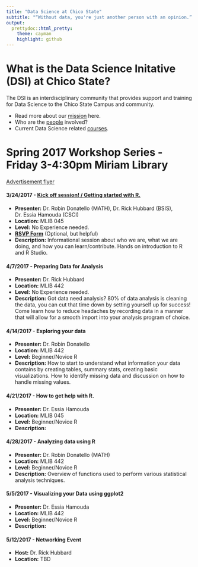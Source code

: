 ```yaml
---
title: "Data Science at Chico State"
subtitle: "“Without data, you're just another person with an opinion.” ― W. Edwards Deming"
output:
  prettydoc::html_pretty:
    theme: cayman
    highlight: github
---
```


# What is the Data Science Initative (DSI) at Chico State? 

The DSI is an interdisciplinary community that provides support and training for Data Science to the Chico State Campus and community. 

* Read more about our [mission]() here. 
* Who are the [people](people.html) involved? 
* Current Data Science related [courses](courses.html). 


# Spring 2017 Workshop Series - Friday 3-4:30pm Miriam Library

[Advertisement flyer](Data Science Initiative Workshop Flier.pdf)

#### 3/24/2017 - [Kick off session! / Getting started with R.](materials/2017-03-24.html)
* **Presenter:** Dr. Robin Donatello (MATH), Dr. Rick Hubbard (BSIS), Dr. Essia Hamouda (CSCI)
* **Location:** MLIB 045
* **Level:** No Experience needed. 
* **[RSVP Form](https://goo.gl/forms/czkWtAPN3eEMSxqk2)**  (Optional, but helpful)
* **Description:** 	Informational session about who we are, what we are doing, and how you 
can learn/contribute. Hands on introduction to R and R Studio. 


#### 4/7/2017 - Preparing Data for Analysis

* **Presenter:** Dr. Rick Hubbard
* **Location:** MLIB 442
* **Level:** No Experience needed. 
* **Description:** Got data need analysis? 80% of data analysis is cleaning the data, 
you can cut that time down by setting yourself up for success! Come learn how to reduce 
headaches by recording data in a manner that will allow for a smooth import into your 
analysis program of choice. 


#### 4/14/2017 - Exploring your data
* **Presenter:** Dr. Robin Donatello 
* **Location:** MLIB 442
* **Level:** Beginner/Novice R  
* **Description:** 	How to start to understand what information your data contains by 
creating tables, summary stats, creating basic visualizations. How to identify missing
data and discussion on how to handle missing values. 


#### 4/21/2017	- How to get help with R. 
* **Presenter:** Dr. Essia Hamouda 
* **Location:** MLIB 045
* **Level:** Beginner/Novice R  
* **Description:** 	


#### 4/28/2017	- Analyzing data using R
* **Presenter:** Dr. Robin Donatello (MATH)
* **Location:** MLIB 442
* **Level:** Beginner/Novice R  
* **Description:** 	Overview of functions used to perform various statistical analysis techniques.


#### 5/5/2017	- Visualizing your Data using ggplot2
* **Presenter:** Dr. Essia Hamouda 
* **Location:** MLIB 442
* **Level:** Beginner/Novice R  
* **Description:** 	


#### 5/12/2017 - Networking Event
* **Host:** Dr. Rick Hubbard
* **Location:** TBD





